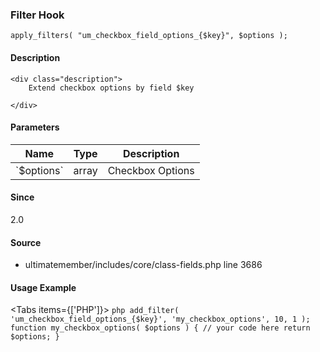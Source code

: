 
### Filter Hook    
    
```
apply_filters( "um_checkbox_field_options_{$key}", $options );
```

#### Description
    <div class="description">
        Extend checkbox options by field $key
 
    </div>

#### Parameters
            
<table className="table-auto mt-2 border dark:border-gray-500 p-5 text-sm text-left">
<thead>
<tr>
<th  className="px-3">Name</th>
<th  className="px-3">Type</th>
<th  className="px-3">Description</th>
</tr>
</thead>
<tbody>
               <tr >
               <td className="px-3 py-2">`$options`</td>
               <td className="px-3 py-2">array</td>
               <td className="px-3 py-2 text-sm">Checkbox Options</td>
               </tr>
</tbody>
</table>

#### Since
<div class="description">
2.0
</div>

#### Source
  - <Link href="/developer/files/includes-core-class-fields#source-view.3686">ultimatemember/includes/core/class-fields.php</Link> <Link href="/developer/files/includes-core-class-fields#source-view.3686">line 3686</Link>



#### Usage Example

<Tabs items={['PHP']}>
    <Tab>
    ```php
    add_filter( 'um_checkbox_field_options_{$key}', 'my_checkbox_options', 10, 1 );
 function my_checkbox_options( $options ) {
     // your code here
     return $options;
 }
    ```
    </Tab>
</Tabs>